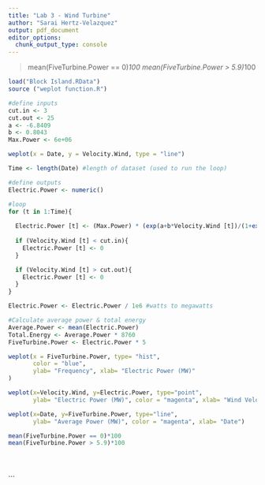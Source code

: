 ```yaml
---
title: "Lab 3 - Wind Turbine"
author: "Sarai Hertz-Velazquez"
output: pdf_document
editor_options: 
  chunk_output_type: console
---
```


> mean(FiveTurbine.Power == 0)*100
> mean(FiveTurbine.Power > 5.9)*100

```r
load("Block Island.RData")
source ("weplot function.R")

#define inputs
cut.in <- 3
cut.out <- 25
a <- -6.8409
b <- 0.8043
Max.Power <- 6e+06

weplot(x = Date, y = Velocity.Wind, type = "line")

Time <- length(Date) #length of dataset (used to run the loop)

#define outputs
Electric.Power <- numeric() 

#loop
for (t in 1:Time){
  
  Electric.Power [t] <- (Max.Power) * (exp(a+b*Velocity.Wind [t])/(1+exp(a+b*Velocity.Wind[t]))) 
  
  if (Velocity.Wind [t] < cut.in){
    Electric.Power [t] <- 0
  }

  if (Velocity.Wind [t] > cut.out){
    Electric.Power [t] <- 0
  }
}

Electric.Power <- Electric.Power / 1e6 #watts to megawatts

#Calculate average power & total energy
Average.Power <- mean(Electric.Power)  
Total.Energy <- Average.Power * 8760 
FiveTurbine.Power <- Electric.Power * 5

weplot(x = FiveTurbine.Power, type= "hist",
       color = "blue",
       ylab= "Frequency", xlab= "Electric Power (MW)"
)

weplot(x=Velocity.Wind, y=Electric.Power, type="point",
       ylab= "Electric Power (MW)", color = "magenta", xlab= "Wind Velocity (m/s)")

weplot(x=Date, y=FiveTurbine.Power, type="line",
       ylab= "Average Power (MW)", color = "magenta", xlab= "Date")

mean(FiveTurbine.Power == 0)*100
mean(FiveTurbine.Power > 5.9)*100





```





```